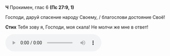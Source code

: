**Ч** Прокимен, глас 6 **(Пс 27:9, 1)**

Господи, даруй спасение народу Своему, / благослови достояние Своё!

**Стих** Тебя зову я, Господи, моя скала! Не молчи же мне в ответ!

<audio controls>
    <source
        src="https://psmb-neos-resources.hb.bizmrg.com/target/psmb/d1370ebbb683830ec4105b9e5206c3a1783862f3/%D0%93%D0%BB%D0%B0%D1%81%206.mp3"
        type="audio/mpeg"
    />
</audio>

